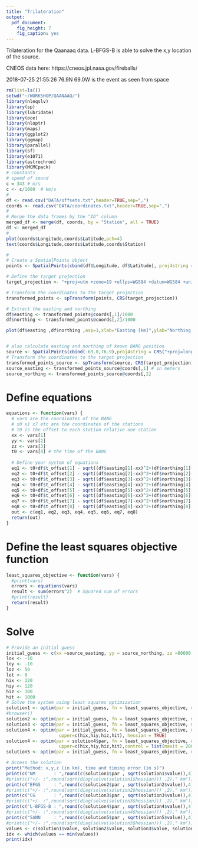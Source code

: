 ```yaml
---
title: "Trilateration"
output: 
  pdf_document: 
    fig_height: 7
    fig_caption: yes
---
```


Trilateration for the Qaanaaq data. L-BFGS-B is able to solve the x,y location of the source.

CNEOS data here: https://cneos.jpl.nasa.gov/fireballs/

2018-07-25 21:55:26	76.9N	69.0W is the event as seen from space

```r
rm(list=ls())
setwd("~/WORKSHOP/QAANAAQ/")
library(nleqslv)
library(sp)
library(lubridate)
library(oce)
library(nloptr)
library(maps)
library(ggplot2)
library(ggmap)
library(parallel)
library(sf)
library(e1071)
library(astrochron)
library(MCMCpack)
# constants
# speed of sound
c = 343 # m/s
c <- c/1000  # km/s
#
df <- read.csv("DATA/offsets.txt",header=TRUE,sep=",")
coords <- read.csv("DATA/coordinates.txt",header=TRUE,sep=",")
#
# Merge the data frames by the "ID" column
merged_df <- merge(df, coords, by = "Station", all = TRUE)
df <- merged_df
#
plot(coords$Longitude,coords$Latitude,pch=4)
text(coords$Longitude,coords$Latitude,coords$Station)
```



```r

#
# Create a SpatialPoints object
points <- SpatialPoints(cbind(df$Longitude, df$Latitude), proj4string = CRS("+proj=longlat +ellps=WGS84"))

# Define the target projection
target_projection <- "+proj=utm +zone=19 +ellps=WGS84 +datum=WGS84 +units=m +no_defs"

# Transform the coordinates to the target projection
transformed_points <- spTransform(points, CRS(target_projection))

# Extract the easting and northing
df$easting <- transformed_points@coords[,1]/1000
df$northing <- transformed_points@coords[,2]/1000

plot(df$easting ,df$northing ,asp=1,xlab="Easting [km]",ylab="Northing [km]",pch=19,cex=0.5)


# also calculate easting and northing of known BANG position
source <- SpatialPoints(cbind(-69.0,76.9),proj4string = CRS("+proj=longlat +ellps=WGS84"))
# Transform the coordinates to the target projection
transformed_points_source <- spTransform(source, CRS(target_projection))
source_easting <- transformed_points_source@coords[,1] # in meters
source_northing <- transformed_points_source@coords[,2]
```


# Define equations
```r
equations <- function(vars) {
  # vars are the coordinates of the BANG
  # x0 x1 x7 etc are the coordinates of the stations
  # t0 is the offset to each station relative one station
  xx <- vars[1]
  yy <- vars[2]
  zz <- vars[3]
  t0 <- vars[4] # the time of the BANG
  
  # Define your system of equations
  eq1 <- t0+df$t_offset[1] - sqrt((df$easting[1]-xx)^2+(df$northing[1]-yy)^2+(0-zz)^2)/c
  eq2 <- t0+df$t_offset[2] - sqrt((df$easting[2]-xx)^2+(df$northing[2]-yy)^2+(0-zz)^2)/c
  eq3 <- t0+df$t_offset[3] - sqrt((df$easting[3]-xx)^2+(df$northing[3]-yy)^2+(0-zz)^2)/c
  eq4 <- t0+df$t_offset[4] - sqrt((df$easting[4]-xx)^2+(df$northing[4]-yy)^2+(0-zz)^2)/c
  eq5 <- t0+df$t_offset[5] - sqrt((df$easting[5]-xx)^2+(df$northing[5]-yy)^2+(0-zz)^2)/c
  eq6 <- t0+df$t_offset[6] - sqrt((df$easting[6]-xx)^2+(df$northing[6]-yy)^2+(0-zz)^2)/c
  eq7 <- t0+df$t_offset[7] - sqrt((df$easting[7]-xx)^2+(df$northing[7]-yy)^2+(0-zz)^2)/c
  eq8 <- t0+df$t_offset[8] - sqrt((df$easting[8]-xx)^2+(df$northing[8]-yy)^2+(0-zz)^2)/c
  out <- c(eq1, eq2, eq3, eq4, eq5, eq6, eq7, eq8)
  return(out)
}
```

# Define the least squares objective function
```r
least_squares_objective <- function(vars) {
  #print(vars)
  errors <- equations(vars)
  result <- sum(errors^2)  # Squared sum of errors
  #print(result)
  return(result)
}
```



# Solve
```r

# Provide an initial guess
initial_guess <- c(xx =source_easting, yy = source_northing, zz =80000, t0=299)  # Provide initial guesses for xx and yy
lox <- -10
loy <- -10
loz <- 50
lot <- 0
hix <- 120
hiy <- 120
hiz <- 100
hit <- 1000
# Solve the system using least squares optimization
solution1 <- optim(par = initial_guess, fn = least_squares_objective, method=c("Nelder-Mead"), hessian = TRUE)
#browser()
solution2 <- optim(par = initial_guess, fn = least_squares_objective, method=c("BFGS"), hessian = TRUE)
solution3 <- optim(par = initial_guess, fn = least_squares_objective, method=c("CG"), hessian = TRUE)
solution4 <- optim(par = initial_guess, fn = least_squares_objective, method=c("L-BFGS-B"), lower=c(lox,loy,loz,lot), 
                    upper=c(hix,hiy,hiz,hit), hessian = TRUE)
solution4 <- optim(par = solution4$par, fn = least_squares_objective, method=c("L-BFGS-B"), lower=c(lox,loy,loz,lot), 
                    upper=c(hix,hiy,hiz,hit),control = list(maxit = 20000, temp = 20), hessian = TRUE)
solution5 <- optim(par = initial_guess, fn = least_squares_objective, method=c("SANN"), hessian = TRUE)

# Access the solution
print("Method: x,y,z (in km), time and timing error (in s)")
print(c("NM       : ",round(c(solution1$par , sqrt(solution1$value)),4)))
#print(c("+/- :",round(sqrt(diag(solve(solution1$hessian))) ,2)," km"))
print(c("BFGS     : ",round(c(solution2$par , sqrt(solution2$value)),4)))
#print(c("+/- :",round(sqrt(diag(solve(solution2$hessian))) ,2)," km"))
print(c("CG       : ",round(c(solution3$par , sqrt(solution3$value)),4)))
#print(c("+/- :",round(sqrt(diag(solve(solution3$hessian))) ,2)," km"))
print(c("L-BFGS-B : ",round(c(solution4$par , sqrt(solution4$value)),4)))
#print(c("+/- :",round(sqrt(diag(solve(solution4$hessian))) ,2)," km"))
print(c("SANN     : ",round(c(solution5$par , sqrt(solution5$value)),4)))
#print(c("+/- :",round(sqrt(diag(solve(solution5$hessian))) ,2)," km"))
values <- c(solution1$value, solution2$value, solution3$value, solution4$value, solution5$value)
idx <- which(values == min(values))
print(idx)
```


